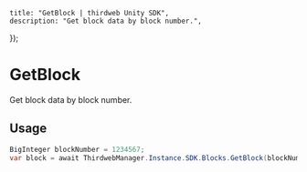 
	title: "GetBlock | thirdweb Unity SDK",
	description: "Get block data by block number.",
});

# GetBlock

Get block data by block number.

## Usage

```csharp
BigInteger blockNumber = 1234567;
var block = await ThirdwebManager.Instance.SDK.Blocks.GetBlock(blockNumber);
```
